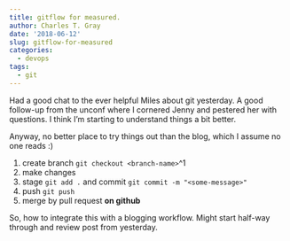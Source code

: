 ```yaml
---
title: gitflow for measured.
author: Charles T. Gray
date: '2018-06-12'
slug: gitflow-for-measured
categories:
  - devops
tags:
  - git
---
```



Had a good chat to the ever helpful Miles about git yesterday. A good follow-up from the unconf where I cornered Jenny and pestered her with questions. I think I'm starting to understand things a bit better.

Anyway, no better place to try things out than the blog, which I assume no one reads :) 

1. create branch `git checkout <branch-name>`^1
2. make changes
3. stage `git add .` and commit `git commit -m "<some-message>"`
4. push `git push`
5. merge by pull request **on github**

So, how to integrate this with a blogging workflow. Might start half-way through and review post from yesterday.   

[^1]: I think this works. Technically I think it's for switching branches, but I think switching to a new branch implicitly instantiates the branch. 